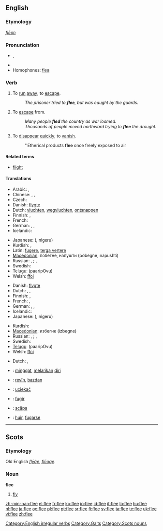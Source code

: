 ==English==

===Etymology===
{{etyl|ang}} ''[[flēon]]''

===Pronunciation===
* {{IPA|/fliː/}}, {{SAMPA|/fli:/}}
*: {{rhymes|iː}}
* {{audio|en-us-flee.ogg|Audio (US)}}
* Homophones: [[flea]]

===Verb===
{{en-verb|flees|fleeing|fled|fled}}

# {{intransitive}} To [[run]] [[away]]; to [[escape]].
#: ''The prisoner tried to '''flee''', but was caught by the guards.''
# {{transitive}} To [[escape]] from.
#: ''Many people '''fled''' the country as war loomed.''
#: ''Thousands of people moved northward trying to '''flee''' the drought.''
# {{intransitive}} To [[disappear]] [[quickly]]; to [[vanish]].
#: ''Etherical products '''flee''' once freely exposed to air

====Related terms====
* [[flight]]

====Translations====
{{trans-top|to run away; to escape}}
* Arabic: {{t-|ar|هرب|tr=haraba|sc=Arab}},  {{t-|ar|فر|tr=farra|sc=Arab}}
* Chinese: {{t-|cmn|逃|tr=táo|sc=Hani|xs=Mandarin}}, {{t-|cmn|奔逃|tr=bēntáo|sc=Hani|xs=Mandarin}},  {{t-|cmn|奔|tr=bēn|sc=Hani|xs=Mandarin}}
* Czech: {{t-|cs|utéct}}
* Danish: [[flygte]]
* Dutch: [[vluchten]], [[wegvluchten]], [[ontsnappen]]
* Finnish: {{t+|fi|paeta}}, {{t+|fi|karata}}
* French: {{t+|fr|s'enfuir}}
* German: {{t+|de|fliehen}}, {{t+|de|meiden}}, {{t+|de|flüchten}}
* Icelandic: {{t+|is|flýja}}
{{trans-mid}}
* Japanese: {{Jpan|[[逃げる]]}} ({{Jpan|[[にげる]]}}, nigeru)
* Kurdish: {{ku-Arab|[[هه‌ڵاتن]]}}, {{ku-Arab|[[ده‌رپه‌ڕین]]}}
* Latin: [[fugere]], [[terga vertere]]
* [[Macedonian]]: побегне, напушти (pobegne, napushti)
* Russian: {{t|ru|убегать|tr=ubegát'|sc=Cyrl}} {{impf}}, {{t|ru|убежать|tr=ubežát'|sc=Cyrl}} {{pf}}; {{t|ru|удирать|tr=udirát'|sc=Cyrl}} {{impf}}, {{t|ru|удрать|tr=udrát'|sc=Cyrl}} {{pf}}
* Swedish: {{t+|sv|fly}}
* [[Telugu]]: {{t|te|పారిపోవు|sc=Telu}} (paaripOvu)
* Welsh: [[ffoi]]
{{trans-bottom}}

{{trans-top|to escape from}}
* Danish: [[flygte]]
* Dutch: {{t+|nl|ontkomen}}, {{t-|nl|ontlopen}}, {{t-|nl|ontvluchten}}
* Finnish: {{t+|fi|paeta}}, {{t+|fi|karata}}
* French: {{t+|fr|fuir}}, {{t+|fr|échapper}}
* German: {{t+|de|fliehen}}, {{t-|de|entfliehen}}, {{t+|de|flüchten}}
* Icelandic: {{t+|is|flýja}}
* Japanese: {{Jpan|[[逃げる]]}} ({{Jpan|[[にげる]]}}, nigeru)
{{trans-mid}}
* Kurdish: {{ku-Arab|[[ڕاکردن]]}}
* [[Macedonian]]: избегне (izbegne)
* Russian: {{t|ru|убегать|tr=ubegát'|sc=Cyrl}} {{impf}}, {{t|ru|убежать|tr=ubežát'|sc=Cyrl}} {{pf}}; {{t|ru|удирать|tr=udirát'|sc=Cyrl}} {{impf}}, {{t|ru|удрать|tr=udrát'|sc=Cyrl}} {{pf}}
* Swedish: {{t+|sv|fly}}
* [[Telugu]]: {{t|te|పారిపోవు|sc=Telu}} (paaripOvu)
* Welsh: [[ffoi]]
{{trans-bottom}}

{{trans-top|to disappear quickly}}
* Dutch: {{t+|nl|vervliegen}}, {{t+|nl|vlieden}}
{{trans-mid}}
{{trans-bottom}}

{{checktrans-top}}
* {{ttbc|Indonesian}}: [[minggat]], [[lari|melarikan]] [[diri]]
* {{ttbc|Kurdish}}: [[revîn]], [[bazdan]]
* {{ttbc|Polish}}: [[uciekać]]
{{trans-mid}}
* {{ttbc|Portuguese}}: [[fugir]]
* {{ttbc|Romanian}}: [[scăpa]]
* {{ttbc|Spanish}}: [[huir]], [[fugarse]]
{{trans-bottom}}

[[Category:English irregular verbs]]
[[Category:Gaits]]

----

==Scots==

===Etymology===
Old English ''[[flyge|flȳġe]]'', ''[[fleoge|flēoge]]''.

===Noun===
'''flee'''

# [[fly]]

[[Category:Scots nouns]]

[[zh-min-nan:flee]]
[[el:flee]]
[[fr:flee]]
[[ko:flee]]
[[io:flee]]
[[id:flee]]
[[it:flee]]
[[lo:flee]]
[[hu:flee]]
[[nl:flee]]
[[ja:flee]]
[[oc:flee]]
[[pl:flee]]
[[pt:flee]]
[[sr:flee]]
[[fi:flee]]
[[sv:flee]]
[[ta:flee]]
[[te:flee]]
[[uk:flee]]
[[vi:flee]]
[[zh:flee]]